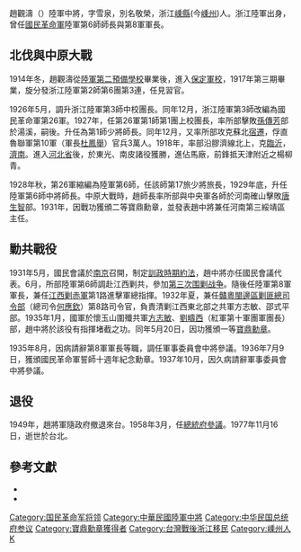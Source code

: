 {{Infobox Military Person
|name=趙觀濤
|lived= {{birth date|1892|2|8|}} – {{death date and age|1977|11|16|1892|2|8|}}
|placeofbirth= [[浙江省|浙江省]]嵊縣(今[[嵊州|嵊州]])
|placeofdeath= [[台北市|台北市]]
|image=[[File:Kuan-Tao_Chao.jpg|200px]]
|caption=趙觀濤將軍
|nickname=
|allegiance={{ROC}} [[中華民國|中華民國]]
|branch=[[File:Flag_of_the_Republic_of_China_Army.svg|27px]] [[中華民國陸軍|中華民國陸軍]]
|serviceyears= 1917年–1937年
|rank=[[File:Taiwan-army-OF-8.svg|17px]][[國民革命軍|陸軍中將]]
|commands=[[國民革命軍|第8軍]]
|unit=第6師
|battles=[[北伐|北伐戰役]]<br />[[中原大戰|中原大戰]]<br />[[勦匪|勦匪]]<br>[[抗日戰爭|抗日戰爭]]
|awards=[[File:Order_of_Precious_Tripod_with_Special_Grand_Cordon_ribbon.png|27px]]一等[[寶鼎勳章|寶鼎勳章]]
|laterwork=總統府參議
}}
趙觀濤（{{bd|1892年|2月8日|1977年|11月16日|}}）陸軍中將，字雪泉，別名敬榮，浙江[[嵊縣|嵊縣]](今[[嵊州|嵊州]])人。浙江陸軍出身，曾任[[國民革命軍|國民革命軍]]陸軍第6師師長與第8軍軍長。

==北伐與中原大戰==

1914年冬，趙觀濤從[[陸軍第二預備學校|陸軍第二預備學校]]畢業後，進入[[保定軍校|保定軍校]]，1917年第三期畢業，旋分發浙江陸軍第2師第6團第3連，任見習官。

1926年5月，調升浙江陸軍第3師中校團長。同年12月，浙江陸軍第3師改編為國民革命軍第26軍。1927年，任第26軍第1師第1團上校團長，率所部擊敗[[孫傳芳|孫傳芳]]部於湯溪，嗣後。升任為第1師少將師長。同年12月，又率所部攻克蘇北[[宿迁县|宿遷]]，俘直魯聯軍第10軍（軍長[[杜鳳舉|杜鳳舉]]）官兵3萬人。1918年，率部沿膠濟線北上，克[[臨沂|臨沂]]，[[濟南|濟南]]。進入[[河北省|河北省]]後，於東光、南皮諸役獲勝，進佔馬廠，前鋒抵天津附近之楊柳青。

1928年秋，第26軍縮編為陸軍第6師，任該師第17旅少將旅長，1929年底，升任陸軍第6師中將師長。中原大戰時，趙師長率所部與中央軍各師於河南確山擊敗[[唐生智|唐生智]]部。1931年，因戰功獲頒二等寶鼎勳章，並發表趙中將兼任河南第三綏靖區主任。

==勦共戰役==

1931年5月，國民會議於[[南京|南京]]召開，制定[[訓政時期約法|訓政時期約法]]，趙中將亦任國民會議代表。6月，所部陸軍第6師調赴江西剿共，參加[[第三次围剿战争|第三次围剿战争]]。隨後任陸軍第8軍軍長，兼任[[江西剿赤軍|江西剿赤軍]]第1路進擊軍總指揮。1932年夏，兼任[[贛粵閩邊區剿匪總司令部|贛粵閩邊區剿匪總司令部]]（總司令[[何應欽|何應欽]]）第8路司令官，負責清剿江西東北部之共軍方志敏、邵式平部。1935年1月，國軍於懷玉山圍殲共軍[[方志敏|方志敏]]、[[劉疇西|劉疇西]]（紅軍第十軍團軍團長）部，趙中將於該役有指揮堵截之功。同年5月20日，因功獲頒一等[[寶鼎勳章|寶鼎勳章]]。

1935年8月，因病請辭第8軍軍長等職，調任軍事委員會中將參議。1936年7月9日，獲頒國民革命軍誓師十週年紀念勳章。1937年10月，因久病請辭軍事委員會中將參議。

==退役==
1949年，趙將軍隨政府撤退來台。1958年3月，任[[中华民国总统府参议|總統府參議]]。1977年11月16日，逝世於台北。

==參考文獻==

*{{cite book|author= 劉紹唐|authorlink= |title=《民國人物小傳－趙觀濤》，《傳記文學》|publisher= 傳記文學雜誌社|series= 71卷第6期|year= 1997|isbn= 9578506031}}
*{{cite book|author= 國防部史政編譯局|authorlink= |title=《趙觀濤》，《國民革命軍陸軍第七十五軍軍史》|publisher= 國防部史政編譯局|series= |year= 1999|isbn= }}

{{DEFAULTSORT:C}}
[[Category:国民革命军将领|Category:国民革命军将领]]
[[Category:中華民國陸軍中將|Category:中華民國陸軍中將]]
[[Category:中华民国总统府参议|Category:中华民国总统府参议]]
[[Category:寶鼎勳章獲得者|Category:寶鼎勳章獲得者]]
[[Category:台灣戰後浙江移民|Category:台灣戰後浙江移民]]
[[Category:嵊州人|Category:嵊州人]]
[[Category:趙姓|K]]